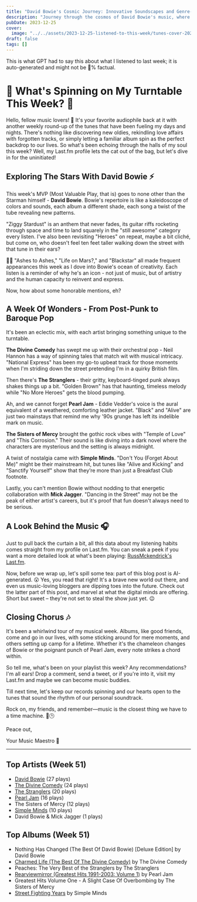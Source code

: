 ```yaml
---
title: "David Bowie's Cosmic Journey: Innovative Soundscapes and Genre-Defying Hits"
description: "Journey through the cosmos of David Bowie's music, where innovative soundscapes and genre-defying hits collide!"
pubDate: 2023-12-25
cover:
  image: "../../assets/2023-12-25-listened-to-this-week/tunes-cover-2023-12-25-listened-to-this-week.png"
draft: false
tags: []
---
```


<NoteCallout title="Note">
This is what GPT had to say this about what I listened to last week; it is auto-generated and might not be 💯% factual.
</NoteCallout>

# 🎵 What's Spinning on My Turntable This Week? 🎵

Hello, fellow music lovers! 🙌 It's your favorite audiophile back at it with another weekly round-up of the tunes that have been fueling my days and nights. There's nothing like discovering new oldies, rekindling love affairs with forgotten tracks, or simply letting a familiar album spin as the perfect backdrop to our lives. So what's been echoing through the halls of my soul this week? Well, my Last.fm profile lets the cat out of the bag, but let's dive in for the uninitiated!

## Exploring The Stars With David Bowie ⚡

This week's MVP (Most Valuable Play, that is) goes to none other than the Starman himself - **David Bowie**. Bowie's repertoire is like a kaleidoscope of colors and sounds, each album a different shade, each song a twist of the tube revealing new patterns.

"Ziggy Stardust" is an anthem that never fades, its guitar riffs rocketing through space and time to land squarely in the "still awesome" category every listen. I've also been revisiting "Heroes" on repeat, maybe a bit cliché, but come on, who doesn't feel ten feet taller walking down the street with that tune in their ears?

👨‍🎤 "Ashes to Ashes," "Life on Mars?," and "Blackstar" all made frequent appearances this week as I dove into Bowie's ocean of creativity. Each listen is a reminder of why he's an icon - not just of music, but of artistry and the human capacity to reinvent and express.

Now, how about some honorable mentions, eh?

## A Week Of Wonders - From Post-Punk to Baroque Pop

It's been an eclectic mix, with each artist bringing something unique to the turntable.

**The Divine Comedy** has swept me up with their orchestral pop - Neil Hannon has a way of spinning tales that match wit with musical intricacy. "National Express" has been my go-to upbeat track for those moments when I'm striding down the street pretending I'm in a quirky British film.

Then there's **The Stranglers** - their gritty, keyboard-tinged punk always shakes things up a bit. "Golden Brown" has that haunting, timeless melody while "No More Heroes" gets the blood pumping.

Ah, and we cannot forget **Pearl Jam** - Eddie Vedder's voice is the aural equivalent of a weathered, comforting leather jacket. "Black" and "Alive" are just two mainstays that remind me why '90s grunge has left its indelible mark on music.

**The Sisters of Mercy** brought the gothic rock vibes with "Temple of Love" and "This Corrosion." Their sound is like diving into a dark novel where the characters are mysterious and the setting is always midnight.

A twist of nostalgia came with **Simple Minds**. "Don't You (Forget About Me)" might be their mainstream hit, but tunes like "Alive and Kicking" and "Sanctify Yourself" show that they’re more than just a Breakfast Club footnote.

Lastly, you can't mention Bowie without nodding to that energetic collaboration with **Mick Jagger**. "Dancing in the Street" may not be the peak of either artist's careers, but it's proof that fun doesn't always need to be serious.

## A Look Behind the Music 🎧

Just to pull back the curtain a bit, all this data about my listening habits comes straight from my profile on Last.fm. You can sneak a peek if you want a more detailed look at what's been playing: [RussMckendrick's Last.fm](https://www.last.fm/user/RussMckendrick).

Now, before we wrap up, let's spill some tea: part of this blog post is AI-generated. 😮 Yes, you read that right! It's a brave new world out there, and even us music-loving bloggers are dipping toes into the future. Check out the latter part of this post, and marvel at what the digital minds are offering. Short but sweet – they're not set to steal the show just yet. 😉

## Closing Chorus 🎶

It's been a whirlwind tour of my musical week. Albums, like good friends, come and go in our lives, with some sticking around for mere moments, and others setting up camp for a lifetime. Whether it's the chameleon changes of Bowie or the poignant punch of Pearl Jam, every note strikes a chord within.

So tell me, what's been on your playlist this week? Any recommendations? I'm all ears! Drop a comment, send a tweet, or if you're into it, visit my Last.fm and maybe we can become music buddies.

Till next time, let's keep our records spinning and our hearts open to the tunes that sound the rhythm of our personal soundtrack.

Rock on, my friends, and remember—music is the closest thing we have to a time machine. 🎸🕒

Peace out,

Your Music Maestro 🎼


---

## Top Artists (Week 51)

- [David Bowie](https://www.russ.fm/artist/david-bowie/) (27 plays)
- [The Divine Comedy](https://www.russ.fm/artist/the-divine-comedy/) (24 plays)
- [The Stranglers](https://www.russ.fm/artist/the-stranglers/) (20 plays)
- [Pearl Jam](https://www.russ.fm/artist/pearl-jam/) (16 plays)
- The Sisters of Mercy (12 plays)
- [Simple Minds](https://www.russ.fm/artist/simple-minds/) (10 plays)
- David Bowie & Mick Jagger (1 plays)

## Top Albums (Week 51)

- Nothing Has Changed (The Best Of David Bowie) [Deluxe Edition] by David Bowie
- [Charmed Life (The Best Of The Divine Comedy)](https://www.russ.fm/albums/charmed-life-the-best-of-the-divine-comedy-22022677/) by The Divine Comedy
- Peaches: The Very Best of the Stranglers by The Stranglers
- [Rearviewmirror (Greatest Hits 1991-2003: Volume 1)](https://www.russ.fm/albums/rearviewmirror-greatest-hits-1991-2003-volume-1-22421005/) by Pearl Jam
- Greatest Hits Volume One - A Slight Case Of Overbombing by The Sisters of Mercy
- [Street Fighting Years](https://www.russ.fm/albums/street-fighting-years-499455/) by Simple Minds
